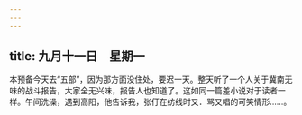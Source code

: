 ```yaml
---
---
---
```

title: 九月十一日　星期一
---




本预备今天去“五部”，因为那方面没住处，要迟一天。整天听了一个人关于冀南无味的战斗报告，大家全无兴味，报告人也知道了。这如同一篇差小说对于读者一样。午间洗澡，遇到高阳，他告诉我，张仃在纺线时又．骂又唱的可笑情形……。